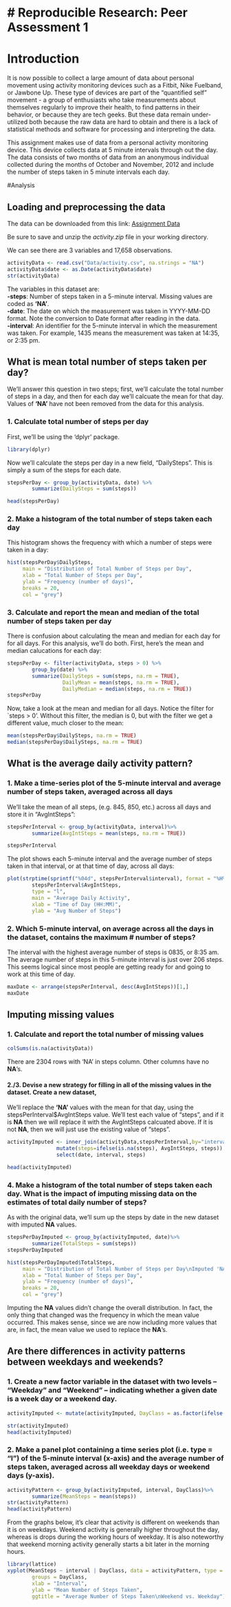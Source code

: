 # Reproducible Research: Peer Assessment 1
==========================================

# Introduction
It is now possible to collect a large amount of data about personal movement using activity monitoring devices such as a Fitbit, Nike Fuelband, or Jawbone Up. These type of devices are part of the “quantified self” movement - a group of enthusiasts who take measurements about themselves regularly to improve their health, to find patterns in their behavior, or because they are tech geeks. But these data remain under-utilized both because the raw data are hard to obtain and there is a lack of statistical methods and software for processing and interpreting the data.

This assignment makes use of data from a personal activity monitoring device. This device collects data at 5 minute intervals through out the day. The data consists of two months of data from an anonymous individual collected during the months of October and November, 2012 and include the number of steps taken in 5 minute intervals each day.  

#Analysis

## Loading and preprocessing the data
The data can be downloaded from this link: [Assignment Data](https://d396qusza40orc.cloudfront.net/repdata%2Fdata%2Factivity.zip)

Be sure to save and unzip the *activity.zip* file in your working directory.  

We can see there are 3 variables and 17,658 observations.
```r
activityData <- read.csv("Data/activity.csv", na.strings = "NA")
activityData$date <- as.Date(activityData$date)
str(activityData)
```

The variables in this dataset are:  
**-steps**:  Number of steps taken in a 5-minute interval.  Missing values are coded as **'NA'**.  
**-date**:  The date on which the measurement was taken in YYYY-MM-DD format. Note the conversion to Date format after reading in the data.  
**-interval**: An identifier for the 5-minute interval in which the measurement was taken. For example, 1435 means the measurement was taken at 14:35, or 2:35 pm.  


## What is mean total number of steps taken per day?
We'll answer this question in two steps; first, we'll calculate the total number of steps in a day, and then for each day we'll calcuate the mean for that day.  Values of **'NA'** have not been removed from the data for this analysis.

### 1. Calculate total number of steps per day  
First, we'll be using the 'dplyr' package.

```r
library(dplyr)
```

Now we'll calculate the steps per day in a new field, "DailySteps".  This is simply a sum of the steps for each date.

```r
stepsPerDay <- group_by(activityData, date) %>%
        summarize(DailySteps = sum(steps))

head(stepsPerDay)
```

### 2. Make a histogram of the total number of steps taken each day  
This histogram shows the frequency with which a number of steps were taken in a day:  

```r
hist(stepsPerDay$DailySteps,
     main = "Distribution of Total Number of Steps per Day",
     xlab = "Total Number of Steps per Day",
     ylab = "Frequency (number of days)",
     breaks = 20,
     col = "grey")
```

### 3. Calculate and report the mean and median of the total number of steps taken per day  
There is confusion about calculating the mean and median for each day for for all days. For this analysis, we'll do both.  First, here's the mean and median calucations for each day:  
```r
stepsPerDay <- filter(activityData, steps > 0) %>%
        group_by(date) %>%
        summarize(DailySteps = sum(steps, na.rm = TRUE),
                  DailyMean = mean(steps, na.rm = TRUE),
                  DailyMedian = median(steps, na.rm = TRUE))
stepsPerDay
```

Now, take a look at the mean and median for all days.  Notice the filter for `steps > 0'.  Without this filter, the median is 0, but with the filter we get a different value, much closer to the mean:  
```r
mean(stepsPerDay$DailySteps, na.rm = TRUE)
median(stepsPerDay$DailySteps, na.rm = TRUE)
```

## What is the average daily activity pattern?
### 1. Make a time-series plot of the 5-minute interval and average number of steps taken, averaged across all days    
We'll take the mean of all steps, (e.g. 845, 850, etc.) across all days and store it in "AvgIntSteps":  
```r
stepsPerInterval <- group_by(activityData, interval)%>%
        summarize(AvgIntSteps = mean(steps, na.rm = TRUE))

stepsPerInterval
```

The plot shows each 5-minute interval and the average number of steps taken in that interval, or at that time of day, across all days:  

```r
plot(strptime(sprintf("%04d", stepsPerInterval$interval), format = "%H%M"),
        stepsPerInterval$AvgIntSteps, 
        type = "l",
        main = "Average Daily Activity",
        xlab = "Time of Day (HH:MM)",
        ylab = "Avg Number of Steps")
```

### 2. Which 5-minute interval, on average across all the days in the dataset, contains the maximum # number of steps? 

The interval with the highest average number of steps is 0835, or 8:35 am.  The average number of steps in this 5-minute interval is just over 206 steps.  This seems logical since most people are getting ready for and going to work at this time of day. 

```r
maxDate <- arrange(stepsPerInterval, desc(AvgIntSteps))[1,] 
maxDate
```

## Imputing missing values
### 1. Calculate and report the total number of missing values  
```r
colSums(is.na(activityData))
```
There are 2304 rows with 'NA' in steps column.  Other columns have no **NA**'s.

#### 2./3. Devise a new strategy for filling in all of the missing values in the dataset.  Create a new dataset, 
We'll replace the **'NA'** values with the mean for that day, using the stepsPerInterval$AvgIntSteps value.  We'll test each value of "steps", and if it is **NA** then we will replace it with the AvgIntSteps calcuated above.  If it is not **NA**, then we will just use the existing value of "steps".

```r
activityImputed <- inner_join(activityData,stepsPerInterval,by="interval") %>%
                mutate(steps=ifelse(is.na(steps), AvgIntSteps, steps)) %>%
                select(date, interval, steps)

head(activityImputed)
```

### 4. Make a histogram of the total number of steps taken each day. What is the impact of imputing missing data on the estimates of total daily number of steps?  
As with the original data, we'll sum up the steps by date in the new dataset with imputed **NA** values.

```r
stepsPerDayImputed <- group_by(activityImputed, date)%>%
        summarize(TotalSteps = sum(steps))
stepsPerDayImputed

hist(stepsPerDayImputed$TotalSteps,
     main = "Distribution of Total Number of Steps per Day\nImputed 'NA' values",
     xlab = "Total Number of Steps per Day",
     ylab = "Frequency (number of days)",
     breaks = 20,
     col = "grey")
```
Imputing the **NA** values didn't change the overall distribution.  In fact, the only thing that changed was the frequency in which the mean value occurred.  This makes sense, since we are now including more values that are, in fact, the mean value we used to replace the **NA**'s.  

## Are there differences in activity patterns between weekdays and weekends?

### 1. Create a new factor variable in the dataset with two levels -- "Weekday" and "Weekend" -- indicating whether a given date is a week day or a weekend day.  

```r
activityImputed <- mutate(activityImputed, DayClass = as.factor(ifelse(weekdays(date) %in% c("Saturday", "Sunday"), "Weekend", "Weekday")))

str(activityImputed)
head(activityImputed)
```

### 2. Make a panel plot containing a time series plot (i.e. type = "l") of the 5-minute interval (x-axis) and the average number of steps taken, averaged across all weekday days or weekend days (y-axis). 

```r
activityPattern <- group_by(activityImputed, interval, DayClass)%>%
        summarize(MeanSteps = mean(steps))
str(activityPattern)
head(activityPattern)
```

From the graphs below, it's clear that activity is different on weekends than it is on weekdays.  Weekend activity is generally higher throughout the day, whereas is drops during the working hours of weekday.  It is also noteworthy that weekend morning activity generally starts a bit later in the morning hours.  

```r
library(lattice)
xyplot(MeanSteps ~ interval | DayClass, data = activityPattern, type = "l", layout = c(1,2),
        groups = DayClass,
        xlab = "Interval",
        ylab = "Mean Number of Steps Taken",
        ggtitle = "Average Number of Steps Taken\nWeekend vs. Weekday")
```


